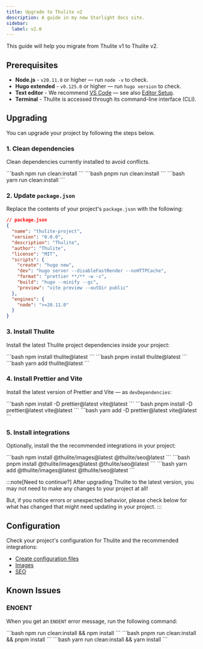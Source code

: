 ```yaml
---
title: Upgrade to Thulite v2
description: A guide in my new Starlight docs site.
sidebar:
  label: v2.0
---
```


This guide will help you migrate from Thulite v1 to Thulite v2.

## Prerequisites

- __Node.js__ - `v20.11.0` or higher — run `node -v` to check.
- __Hugo extended__ - `v0.125.0` or higher — run `hugo version` to check.
- __Text editor__ - We recommend [VS Code](https://code.visualstudio.com/) — see also [Editor Setup](/editor-setup/).
- __Terminal__ - Thulite is accessed through its command-line interface (CLI).

## Upgrading

You can upgrade your project by following the steps below.

### 1. Clean dependencies

Clean dependencies currently installed to avoid conflicts.

<Tabs syncKey="package-manager">
  <TabItem label="npm">
```bash
npm run clean:install
```
  </TabItem>
  <TabItem label="pnpm">
```bash
pnpm run clean:install
```
  </TabItem>
  <TabItem label="Yarn">
```bash
yarn run clean:install
```
  </TabItem>
</Tabs>

### 2. Update `package.json`

Replace the contents of your project's `package.json` with the following:

```json
// package.json
{
  "name": "thulite-project",
  "version": "0.0.0",
  "description": "Thulite",
  "author": "Thulite",
  "license": "MIT",
  "scripts": {
    "create": "hugo new",
    "dev": "hugo server --disableFastRender --noHTTPCache",
    "format": "prettier **/** -w -c",
    "build": "hugo --minify --gc",
    "preview": "vite preview --outDir public"
  },
  "engines": {
    "node": ">=20.11.0"
  }
}
```

### 3. Install Thulite

Install the latest Thulite project dependencies inside your project:

<Tabs syncKey="package-manager">
  <TabItem label="npm">
```bash
npm install thulite@latest
```
  </TabItem>
  <TabItem label="pnpm">
```bash
pnpm install thulite@latest
```
  </TabItem>
  <TabItem label="Yarn">
```bash
yarn add thulite@latest
```
  </TabItem>
</Tabs>

### 4. Install Prettier and Vite

Install the latest version of Prettier and Vite — as `devDependencies`:

<Tabs syncKey="package-manager">
  <TabItem label="npm">
```bash
npm install -D prettier@latest vite@latest
```
  </TabItem>
  <TabItem label="pnpm">
```bash
pnpm install -D prettier@latest vite@latest
```
  </TabItem>
  <TabItem label="Yarn">
```bash
yarn add -D prettier@latest vite@latest
```
  </TabItem>
</Tabs>

### 5. Install integrations

Optionally, install the the recommended integrations in your project:

<Tabs syncKey="package-manager">
  <TabItem label="npm">
```bash
npm install @thulite/images@latest @thulite/seo@latest
```
  </TabItem>
  <TabItem label="pnpm">
```bash
pnpm install @thulite/images@latest @thulite/seo@latest
```
  </TabItem>
  <TabItem label="Yarn">
```bash
yarn add @thulite/images@latest @thulite/seo@latest
```
  </TabItem>
</Tabs>

:::note[Need to continue?]
After upgrading Thulite to the latest version, you may not need to make any changes to your project at all!

But, if you notice errors or unexpected behavior, please check below for what has changed that might need updating in your project.
:::

## Configuration

Check your project's configuration for Thulite and the recommended integrations:

- [Create configuration files](/install/manual/#6-create-configuration-files)
- [Images](https://images.thulite.io/docs/start-here/manual-setup/)
- [SEO](https://seo.thulite.io/docs/start-here/manual-setup/)

## Known Issues

### ENOENT

When you get an `ENOENT` error message, run the following command:

<Tabs syncKey="package-manager">
  <TabItem label="npm">
```bash
npm run clean:install && npm install
```
  </TabItem>
  <TabItem label="pnpm">
```bash
pnpm run clean:install && pnpm install
```
  </TabItem>
  <TabItem label="Yarn">
```bash
yarn run clean:install && yarn install
```
  </TabItem>
</Tabs>
